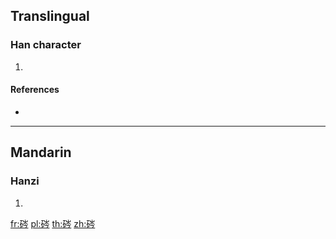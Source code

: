 {{character info/new}}
==Translingual==

===Han character===
{{Han char|rn=112|rad=石|as=07|sn=12|four=|canj=MRUON}}

# {{defn|Han|sort=石07}}

====References====
* {{Han ref|kx=0831.131|hdz=42433.100|uh=7876|ud=30838}}

----

==Mandarin==

===Hanzi===
{{cmn-hanzi|pin=[[chěn]] ([[chen3]])|wg=ch'en<sup>3</sup>}}

# {{defn|lang=cmn|sort=石07}}

[[fr:硶]]
[[pl:硶]]
[[th:硶]]
[[zh:硶]]